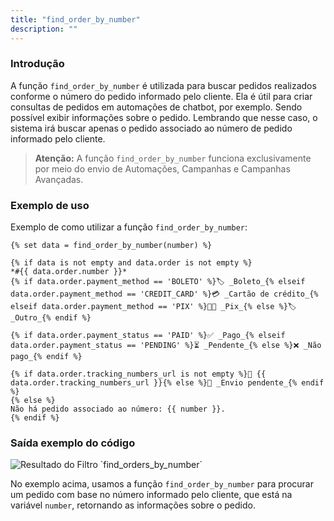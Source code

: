 ```yaml
---
title: "find_order_by_number"
description: ""
---
```


### Introdução

A função `find_order_by_number` é utilizada para buscar pedidos realizados conforme o número do pedido informado pelo cliente. Ela é útil para criar consultas de pedidos em automações de chatbot, por exemplo. Sendo possível exibir informações sobre o pedido. Lembrando que nesse caso, o sistema irá buscar apenas o pedido associado ao número de pedido informado pelo cliente.

> **Atenção:** A função `find_order_by_number` funciona exclusivamente por meio do envio de Automações, Campanhas e Campanhas Avançadas.

### Exemplo de uso

Exemplo de como utilizar a função `find_order_by_number`:

```twig
{% set data = find_order_by_number(number) %}

{% if data is not empty and data.order is not empty %}
*#{{ data.order.number }}*
{% if data.order.payment_method == 'BOLETO' %}🏷 _Boleto_{% elseif data.order.payment_method == 'CREDIT_CARD' %}💳 _Cartão de crédito_{% elseif data.order.payment_method == 'PIX' %}🤳🏼 _Pix_{% else %}🏷 _Outro_{% endif %}

{% if data.order.payment_status == 'PAID' %}✅ _Pago_{% elseif data.order.payment_status == 'PENDING' %}⏳ _Pendente_{% else %}❌ _Não pago_{% endif %}

{% if data.order.tracking_numbers_url is not empty %}🚚 {{ data.order.tracking_numbers_url }}{% else %}🚚 _Envio pendente_{% endif %}
{% else %}
Não há pedido associado ao número: {{ number }}.
{% endif %}
```

### Saída exemplo do código

<img
  src="/find_order_by_number.png"
  alt="Resultado do Filtro `find_orders_by_number`"
/>

No exemplo acima, usamos a função `find_order_by_number` para procurar um pedido com base no número informado pelo cliente, que está na variável `number`, retornando as informações sobre o pedido.
